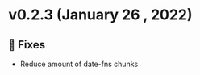 
<Meta title="Releases/v0.2.x/v0.2.3" />

<style> {`
  code {
    background-color: transparent!important;
  }
`}</style>

# v0.2.3 (January 26 , 2022)

## 🐛 Fixes
- Reduce amount of date-fns chunks
